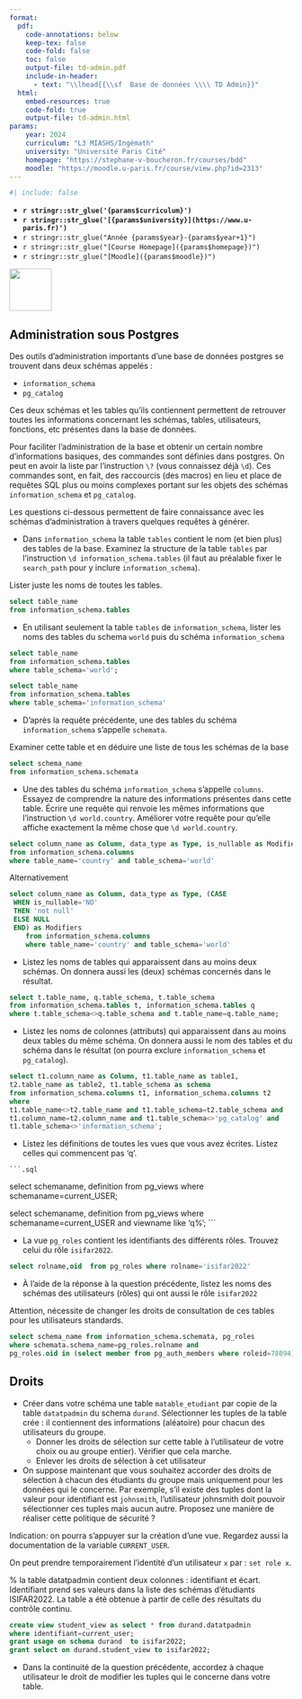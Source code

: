 ```yaml
---
format:
  pdf:
    code-annotations: below
    keep-tex: false
    code-fold: false
    toc: false
    output-file: td-admin.pdf
    include-in-header:
      - text: "\\lhead{{\\sf  Base de données \\\\ TD Admin}}"
  html:
    embed-resources: true
    code-fold: true
    output-file: td-admin.html
params:
    year: 2024 
    curriculum: "L3 MIASHS/Ingémath"
    university: "Université Paris Cité"
    homepage: "https://stephane-v-boucheron.fr/courses/bdd"
    moodle: "https://moodle.u-paris.fr/course/view.php?id=2313"
---
```



```r
#| include: false
```

::: {layout="[80,20]"}

::: {#first-column}


- **`r stringr::str_glue('{params$curriculum}')`**
- **`r stringr::str_glue('[{params$university}](https://www.u-paris.fr)')`**
- `r stringr::str_glue("Année {params$year}-{params$year+1}")`
- `r stringr::str_glue("[Course Homepage]({params$homepage})")`  
- `r stringr::str_glue("[Moodle]({params$moodle})")`

::: 

::: {#second-column}
![](../images/UniversiteParis_monogramme_couleur_RVB.png){align="right" style="size:50px;" width=75}
:::

:::


## Administration sous Postgres

Des outils d'administration importants d'une base de données postgres se trouvent dans deux schémas appelés :


- `information_schema`
- `pg_catalog`



Ces deux schémas et les tables qu'ils contiennent permettent de retrouver toutes les informations concernant les schémas, tables, utilisateurs, fonctions, etc présentes dans la base de données.

Pour faciliter l'administration de la base et obtenir un certain nombre d'informations basiques,  des commandes sont définies dans postgres. On peut en avoir la liste par l'instruction `\?` (vous connaissez déjà `\d`). Ces commandes sont, en fait, des raccourcis (des macros) en lieu et place de requêtes SQL plus ou moins complexes portant sur les objets des schémas `information_schema` et `pg_catalog`.


Les questions ci-dessous permettent de faire connaissance avec les schémas d'administration à travers quelques requêtes à générer.




- Dans `information_schema` la table `tables` contient le nom (et bien plus) des tables de la base. Examinez la structure de la table `tables` par l'instruction
`\d information_schema.tables` (il faut au préalable fixer le `search_path` pour y inclure `information_schema`).

Lister juste les noms de toutes les tables.

::: {.content-visible when-profile="solution"}

```.sql
select table_name 
from information_schema.tables
```

:::



- En utilisant seulement la table `tables` de `information_schema`, lister les noms des tables du schema `world`  puis du schéma `information_schema`

::: {.content-visible when-profile="solution"}

```.sql
select table_name 
from information_schema.tables
where table_schema='world';

select table_name 
from information_schema.tables
where table_schema='information_schema'
```

:::


- D'après la requête précédente, une des tables du schéma `information_schema` s'appelle `schemata`.

Examiner cette table et en déduire une liste de tous les schémas de la base

::: {.content-visible when-profile="solution"}


```.sql
select schema_name 
from information_schema.schemata
```


:::


- Une des tables du schéma `information_schema` s'appelle `columns`. Essayez de comprendre la nature des informations présentes dans cette table.
Écrire une requête qui renvoie les mêmes informations que l'instruction `\d world.country`. Améliorer votre requête pour qu'elle affiche exactement la même chose que  `\d world.country`.


::: {.content-visible when-profile="solution"}

```.sql

select column_name as Column, data_type as Type, is_nullable as Modifiers
from information_schema.columns
where table_name='country' and table_schema='world'

```

Alternativement

```.sql
select column_name as Column, data_type as Type, (CASE
 WHEN is_nullable='NO'
 THEN 'not null'
 ELSE NULL
 END) as Modifiers
	from information_schema.columns
	where table_name='country' and table_schema='world'
```

:::



- Listez les noms de tables qui apparaissent dans au moins deux schémas. On donnera aussi les (deux) schémas concernés dans le résultat.

::: {.content-visible when-profile="solution"}

```.sql
select t.table_name, q.table_schema, t.table_schema
from information_schema.tables t, information_schema.tables q
where t.table_schema<>q.table_schema and t.table_name=q.table_name;
```

:::


- Listez les noms de colonnes (attributs) qui apparaissent dans au moins deux tables du même schéma. On donnera aussi le nom des tables et du schéma dans le résultat (on pourra exclure `information_schema` et `pg_catalog`).

::: {.content-visible when-profile="solution"}

```.sql
select t1.column_name as Column, t1.table_name as table1,
t2.table_name as table2, t1.table_schema as schema
from information_schema.columns t1, information_schema.columns t2
where
t1.table_name<>t2.table_name and t1.table_schema=t2.table_schema and
t1.column_name=t2.column_name and t1.table_schema<>'pg_catalog' and
t1.table_schema<>'information_schema';
```

:::


- Listez les définitions de toutes les vues que vous avez écrites. Listez celles qui commencent pas 'q'.

::: {.content-visible when-profile="solution"}

	```.sql
select schemaname, definition from pg_views
where schemaname=current_USER;

select schemaname,  definition from pg_views
where schemaname=current_USER and viewname like 'q%';
	```

:::






- La vue `pg_roles` contient les identifiants des différents rôles. Trouvez celui du rôle `isifar2022`.

::: {.content-visible when-profile="solution"}

```.sql
select rolname,oid  from pg_roles where rolname='isifar2022'
```

:::



- À l'aide de la réponse à la question précédente, listez les noms des schémas des utilisateurs (rôles) qui ont aussi le rôle `isifar2022`

::: {.content-visible when-profile="solution"}

Attention, nécessite de changer les droits de consultation de ces tables pour les utilisateurs standards.

```.sql
select schema_name from information_schema.schemata, pg_roles
where schemata.schema_name=pg_roles.rolname and
pg_roles.oid in (select member from pg_auth_members where roleid=78094)
```

:::








## Droits


- Créer dans votre schéma une table `matable_etudiant` par copie de la table `datatpadmin` du schema `durand`. Sélectionner les tuples de la table crée : il contiennent des informations (aléatoire) pour chacun des utilisateurs du groupe.
  - Donner les droits de sélection sur cette table à l'utilisateur de votre choix ou au groupe entier). Vérifier que cela marche.
  - Enlever les droits de sélection à cet utilisateur


- On suppose maintenant que vous souhaitez accorder des droits de sélection à chacun des étudiants du groupe mais uniquement pour les données qui le concerne. Par exemple, s'il existe des tuples dont la valeur pour identifiant est `johnsmith`, l'utilisateur johnsmith doit pouvoir sélectionner ces tuples  mais aucun autre. Proposez une manière de réaliser cette politique de sécurité ?

Indication: on pourra s'appuyer sur la création d'une vue. Regardez aussi la documentation de la variable `CURRENT_USER`.

::: {.content-visible when-profile="solution"}

On peut prendre temporairement l'identité d'un utilisateur `x` par : `set role x`.

% la table datatpadmin contient deux colonnes : identifiant et écart. Identifiant prend ses valeurs dans la liste des schémas d'étudiants ISIFAR2022. La table a été obtenue à partir de celle des résultats du contrôle continu.

```.sql
create view student_view as select * from durand.datatpadmin
where identifiant=current_user;
grant usage on schema durand  to isifar2022;
grant select on durand.student_view to isifar2022;
```

:::




- Dans la continuité de la question précédente, accordez à chaque utilisateur le droit de modifier les tuples qui le concerne dans votre table.





